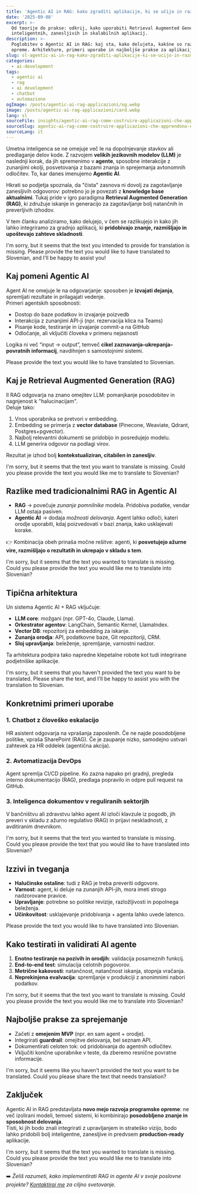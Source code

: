 ```yaml
---
title: 'Agentic AI in RAG: kako zgraditi aplikacije, ki se učijo in razmišljajo'
date: '2025-09-08'
excerpt: >-
  Od teorije do prakse: odkrij, kako uporabiti Retrieval Augmented Generation in agente AI za razvoj resnično
  inteligentnih, zanesljivih in skalabilnih aplikacij.
description: >-
  Poglobitev o Agentic AI in RAG: kaj sta, kako delujeta, kakšne so razlike in kako ju integrirati v razvoj programske
  opreme. Arhitekture, primeri uporabe in najboljše prakse za aplikacije AI v produkciji.
slug: sl-agentic-ai-in-rag-kako-zgraditi-aplikacije-ki-se-ucijo-in-razmisljajo
categories:
  - ai-development
tags:
  - agentic ai
  - rag
  - ai development
  - chatbot
  - automazione
ogImage: /posts/agentic-ai-rag-applicazioni/og.webp
image: /posts/agentic-ai-rag-applicazioni/card.webp
lang: sl
sourceFile: insights/agentic-ai-rag-come-costruire-applicazioni-che-apprendono-e-ragionano.mdx
sourceSlug: agentic-ai-rag-come-costruire-applicazioni-che-apprendono-e-ragionano
sourceLang: it
---
```


Umetna inteligenca se ne omejuje več le na dopolnjevanje stavkov ali predlaganje delov kode. Z razvojem **velikih jezikovnih modelov (LLM)** je naslednji korak, da jih spremenimo v **agente**, sposobne interakcije z zunanjimi okolji, posvetovanja z bazami znanja in sprejemanja avtonomnih odločitev. To, kar danes imenujemo **Agentic AI**.

Hkrati so podjetja spoznala, da "čista" zasnova ni dovolj za zagotavljanje zanesljivih odgovorov: potrebno jo je povezati z **knowledge base aktualnimi**. Tukaj pride v igro paradigma **Retrieval Augmented Generation (RAG)**, ki združuje iskanje in generacijo za zagotavljanje bolj natančnih in preverljivih izhodov.

V tem članku analiziramo, kako delujejo, v čem se razlikujejo in kako jih lahko integriramo za gradnjo aplikacij, ki **pridobivajo znanje, razmišljajo in upoštevajo zahteve skladnosti**.

I'm sorry, but it seems that the text you intended to provide for translation is missing. Please provide the text you would like to have translated to Slovenian, and I'll be happy to assist you!

## Kaj pomeni Agentic AI

Agent AI ne omejuje le na odgovarjanje: sposoben je **izvajati dejanja**, spremljati rezultate in prilagajati vedenje.  
Primeri agentskih sposobnosti:
- Dostop do baze podatkov in izvajanje poizvedb  
- Interakcija z zunanjimi API-ji (npr. rezervacija klica na Teams)  
- Pisanje kode, testiranje in izvajanje commit-a na GitHub  
- Odločanje, ali vključiti človeka v primeru nejasnosti

Logika ni več “input → output”, temveč **cikel zaznavanja–ukrepanja–povratnih informacij**, navdihnjen s samostojnimi sistemi.

Please provide the text you would like to have translated to Slovenian.

## Kaj je Retrieval Augmented Generation (RAG)

Il RAG odgovarja na znano omejitev LLM: pomanjkanje posodobitev in nagnjenost k "halucinacijam".  
Deluje tako:  
1. Vnos uporabnika se pretvori v embedding.  
2. Embedding se primerja z **vector database** (Pinecone, Weaviate, Qdrant, Postgres+pgvector).  
3. Najbolj relevantni dokumenti se pridobijo in posredujejo modelu.  
4. LLM generira odgovor na podlagi virov.

Rezultat je izhod bolj **kontekstualiziran, citabilen in zanesljiv**.

I'm sorry, but it seems that the text you want to translate is missing. Could you please provide the text you would like me to translate to Slovenian?

## Razlike med tradicionalnimi RAG in Agentic AI

- **RAG** → povečuje *zunanje pomnilnike* modela. Pridobiva podatke, vendar LLM ostaja pasiven.  
- **Agentic AI** → dodaja *možnosti delovanja*. Agent lahko odloči, kateri orodje uporabiti, kdaj poizvedovati v bazi znanja, kako usklajevati korake.

👉 Kombinacija obeh prinaša močne rešitve: agenti, ki **posvetujejo ažurne vire, razmišljajo o rezultatih in ukrepajo v skladu s tem**.

I'm sorry, but it seems that the text you wanted to translate is missing. Could you please provide the text you would like me to translate into Slovenian?

## Tipična arhitektura

Un sistema Agentic AI + RAG vključuje:

- **LLM core**: možgani (npr. GPT-4o, Claude, Llama).  
- **Orkestrator agentov**: LangChain, Semantic Kernel, LlamaIndex.  
- **Vector DB**: repozitorij za embedding za iskanje.  
- **Zunanja orodja**: API, podatkovne baze, Git repozitoriji, CRM.  
- **Sloj upravljanja**: beleženje, spremljanje, varnostni nadzor.

Ta arhitektura podpira tako napredne klepetalne robote kot tudi integrirane podjetniške aplikacije.

I'm sorry, but it seems that you haven't provided the text you want to be translated. Please share the text, and I'll be happy to assist you with the translation to Slovenian.

## Konkretnimi primeri uporabe

### 1. Chatbot z človeško eskalacijo
HR asistent odgovarja na vprašanja zaposlenih. Če ne najde posodobljene politike, vpraša SharePoint (RAG). Če je zaupanje nizko, samodejno ustvari zahtevek za HR oddelek (agentična akcija).

### 2. Avtomatizacija DevOps
Agent spremlja CI/CD pipeline. Ko zazna napako pri gradnji, pregleda interno dokumentacijo (RAG), predlaga popravilo in odpre pull request na GitHub.

### 3. Inteligenca dokumentov v reguliranih sektorjih
V bančništvu ali zdravstvu lahko agent AI izloči klavzule iz pogodb, jih preveri v skladu z ažurno regulativo (RAG) in prijavi neskladnosti, z avditiranim dnevnikom.

I'm sorry, but it seems that the text you wanted to translate is missing. Could you please provide the text that you would like to have translated into Slovenian?

## Izzivi in tveganja

- **Halučinske ostaline**: tudi z RAG je treba preveriti odgovore.  
- **Varnost**: agent, ki deluje na zunanjih API-jih, mora imeti strogo nadzorovane pravice.  
- **Upravljanje**: potrebne so politike revizije, razložljivosti in popolnega beleženja.  
- **Učinkovitost**: usklajevanje pridobivanja + agenta lahko uvede latenco.

Please provide the text you would like to have translated into Slovenian.

## Kako testirati in validirati AI agente

1. **Enotno testiranje na pozivih in orodjih**: validacija posameznih funkcij.  
2. **End-to-end test**: simulacija celotnih pogovorov.  
3. **Metrične kakovosti**: natančnost, natančnost iskanja, stopnja vračanja.  
4. **Neprekinjena evalvacija**: spremljanje v produkciji z anonimnimi nabori podatkov.

I'm sorry, but it seems that the text you want to translate is missing. Could you please provide the text you would like me to translate into Slovenian?

## Najboljše prakse za sprejemanje

- Začeti z **omejenim MVP** (npr. en sam agent + orodje).  
- Integrirati **guardrail**: omejitve delovanja, bel seznam API.  
- Dokumentirati celoten tok: od pridobivanja do agentnih odločitev.  
- Vključiti končne uporabnike v teste, da zberemo resnične povratne informacije.

I'm sorry, but it seems like you haven't provided the text you want to be translated. Could you please share the text that needs translation?

## Zaključek

Agentic AI in RAG predstavljata **novo mejo razvoja programske opreme**: ne več izolirani modeli, temveč sistemi, ki kombinirajo **posodobljeno znanje in sposobnost delovanja**.  
Tisti, ki jih bodo znali integrirati z upravljanjem in strateško vizijo, bodo lahko pridobili bolj inteligentne, zanesljive in predvsem **production-ready** aplikacije.

I'm sorry, but it seems that the text you wanted to translate is missing. Could you please provide the text you would like me to translate into Slovenian?

➡️ *Želiš razumeti, kako implementirati RAG in agente AI v svoje poslovne projekte? [Kontaktiraj me](/contact) za ciljno svetovanje.*